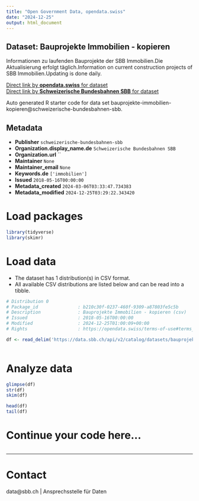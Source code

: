 ```yaml
---
title: "Open Government Data, opendata.swiss"
date: "2024-12-25"
output: html_document
---
```


## Dataset: Bauprojekte Immobilien - kopieren

Informationen zu laufenden Bauprojekte der SBB Immobilien.Die Aktualisierung erfolgt täglich.Information on current construction projects of SBB Immobilien.Updating is done daily.

[Direct link by **opendata.swiss** for dataset](https://opendata.swiss/de/dataset/bauprojekte-immobilien-kopieren)<br>
[Direct link by **Schweizerische Bundesbahnen SBB** for dataset](https://data.sbb.ch/explore/dataset/bauprojekte-immobilien-kopieren/)

Auto generated R starter code for data set bauprojekte-immobilien-kopieren@schweizerische-bundesbahnen-sbb.

## Metadata

- **Publisher** `schweizerische-bundesbahnen-sbb`
- **Organization.display_name.de** `Schweizerische Bundesbahnen SBB`
- **Organization.url** ``
- **Maintainer** `None`
- **Maintainer_email** `None`
- **Keywords.de** `['immobilien']`
- **Issued** `2018-05-16T00:00:00`
- **Metadata_created** `2024-03-06T03:33:47.734383`
- **Metadata_modified** `2024-12-25T03:29:22.343420`


# Load packages

```r

library(tidyverse)
library(skimr)

```

# Load data

-   The dataset has 1 distribution(s) in CSV format.
-   All available CSV distributions are listed below and can be read into a tibble.

```r

# Distribution 0
# Package_id               : b210c30f-0237-460f-9309-a87803fe5c5b
# Description              : Bauprojekte Immobilien - kopieren (csv)
# Issued                   : 2018-05-16T00:00:00
# Modified                 : 2024-12-25T01:00:09+00:00
# Rights                   : https://opendata.swiss/terms-of-use#terms_by

df <- read_delim('https://data.sbb.ch/api/v2/catalog/datasets/bauprojekte-immobilien-kopieren/exports/csv?use_labels=true')



```

# Analyze data

```r

glimpse(df)
str(df)
skim(df)

head(df)
tail(df)

```

# Continue your code here...

```r

```

------------------------------------------------------------------------

# Contact

data@sbb.ch | Ansprechsstelle für Daten
